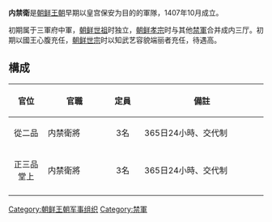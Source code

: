 {{unreferenced|time=2011-07-24T15:42:01+00:00}}
'''内禁衛'''是[[朝鲜王朝|朝鲜王朝]]早期以皇宫保安为目的的軍隊，1407年10月成立。

初期属于三軍府中軍，[[朝鲜世祖|朝鲜世祖]]时独立，[[朝鲜孝宗|朝鲜孝宗]]时与其他[[禁軍|禁軍]]合并成内三厅。初期以國王心腹充任，[[朝鲜世宗|朝鲜世宗]]时以知武艺容貌端丽者充任，待遇高。

== 構成 ==
{| class="wikitable" style="WIDTH: 400px; font-size:85%"
|-
!style="WIDTH: 60px"|官位
!style="WIDTH: 120px"|官職
!style="WIDTH: 60px"|定員
!style="WIDTH: 260px"|備註
|-
|style="text-align:center;"|從二品
|内禁衛將
|style="text-align:center;"|3名
|365日24小時、交代制
|-
|style="text-align:center;"|正三品堂上
|内禁衛將
|style="text-align:center;"|3名
|365日24小時、交代制
|-
|}

{{朝鮮王朝官制}}
[[Category:朝鲜王朝军事组织|Category:朝鲜王朝军事组织]]
[[Category:禁軍|Category:禁軍]]